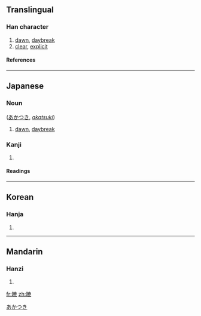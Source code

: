 {{see|曉}}

==Translingual==
===Han character===
{{Han char|rn=72|rad=日|as=08|sn=12|four=|canj=日十廿山 (AJTU)}}
# [[dawn]], [[daybreak]]
# [[clear]], [[explicit]]
====References====
{{Han ref|kx=0497.311|dkj=14031|hdz=21516.011|uh=6681|ud=26241}}

----
==Japanese==
===Noun===
{{PAGENAME}} ([[あかつき]], ''[[akatsuki]]'')
#[[dawn]], [[daybreak]]

[[Category:Japanese nouns|あかつき]]

===Kanji===
{{ja-kanji|grade=|rs=日08}}
# {{defn|Japanese}} 
====Readings====
{{ja-readings|on=[[ぎょう]] (gyō), [[きょう]] (kyō)|kun=[[あかつき]] (akatsuki), [[さとる]] (satoru)}}

----
==Korean==
===Hanja===
{{ko-hanja|hangeul=효|eumhun=|rv=hyo|mr=hyo|y=hyo}}
# {{defn|Korean}}

----
==Mandarin==
===Hanzi===
{{cmn-hanzi|pin=[[gěng]] (geng3), [[gèng]] (geng4), [[xiǎo]] (xiao3)|wg=keng<sup>3</sup>, keng<sup>4</sup>, hsiao<sup>3</sup>}}
# {{defn|Mandarin}}

[[fr:暁]]
[[zh:暁]]
